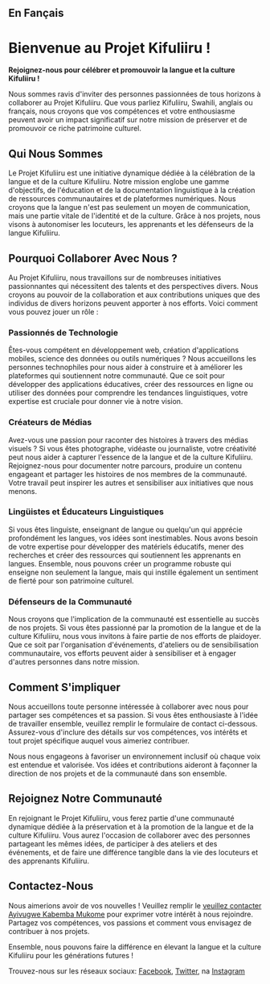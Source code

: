 
## En Fançais

# Bienvenue au Projet Kifuliiru !

**Rejoignez-nous pour célébrer et promouvoir la langue et la culture Kifuliiru !**

Nous sommes ravis d'inviter des personnes passionnées de tous horizons à collaborer au Projet Kifuliiru. Que vous parliez Kifuliiru, Swahili, anglais ou français, nous croyons que vos compétences et votre enthousiasme peuvent avoir un impact significatif sur notre mission de préserver et de promouvoir ce riche patrimoine culturel.

## Qui Nous Sommes

Le Projet Kifuliiru est une initiative dynamique dédiée à la célébration de la langue et de la culture Kifuliiru. Notre mission englobe une gamme d'objectifs, de l'éducation et de la documentation linguistique à la création de ressources communautaires et de plateformes numériques. Nous croyons que la langue n'est pas seulement un moyen de communication, mais une partie vitale de l'identité et de la culture. Grâce à nos projets, nous visons à autonomiser les locuteurs, les apprenants et les défenseurs de la langue Kifuliiru.

## Pourquoi Collaborer Avec Nous ?

Au Projet Kifuliiru, nous travaillons sur de nombreuses initiatives passionnantes qui nécessitent des talents et des perspectives divers. Nous croyons au pouvoir de la collaboration et aux contributions uniques que des individus de divers horizons peuvent apporter à nos efforts. Voici comment vous pouvez jouer un rôle :

### Passionnés de Technologie

Êtes-vous compétent en développement web, création d'applications mobiles, science des données ou outils numériques ? Nous accueillons les personnes technophiles pour nous aider à construire et à améliorer les plateformes qui soutiennent notre communauté. Que ce soit pour développer des applications éducatives, créer des ressources en ligne ou utiliser des données pour comprendre les tendances linguistiques, votre expertise est cruciale pour donner vie à notre vision.

### Créateurs de Médias

Avez-vous une passion pour raconter des histoires à travers des médias visuels ? Si vous êtes photographe, vidéaste ou journaliste, votre créativité peut nous aider à capturer l'essence de la langue et de la culture Kifuliiru. Rejoignez-nous pour documenter notre parcours, produire un contenu engageant et partager les histoires de nos membres de la communauté. Votre travail peut inspirer les autres et sensibiliser aux initiatives que nous menons.

### Lingüistes et Éducateurs Linguistiques

Si vous êtes linguiste, enseignant de langue ou quelqu'un qui apprécie profondément les langues, vos idées sont inestimables. Nous avons besoin de votre expertise pour développer des matériels éducatifs, mener des recherches et créer des ressources qui soutiennent les apprenants en langues. Ensemble, nous pouvons créer un programme robuste qui enseigne non seulement la langue, mais qui instille également un sentiment de fierté pour son patrimoine culturel.

### Défenseurs de la Communauté

Nous croyons que l'implication de la communauté est essentielle au succès de nos projets. Si vous êtes passionné par la promotion de la langue et de la culture Kifuliiru, nous vous invitons à faire partie de nos efforts de plaidoyer. Que ce soit par l'organisation d'événements, d'ateliers ou de sensibilisation communautaire, vos efforts peuvent aider à sensibiliser et à engager d'autres personnes dans notre mission.

## Comment S'impliquer

Nous accueillons toute personne intéressée à collaborer avec nous pour partager ses compétences et sa passion. Si vous êtes enthousiaste à l'idée de travailler ensemble, veuillez remplir le formulaire de contact ci-dessous. Assurez-vous d'inclure des détails sur vos compétences, vos intérêts et tout projet spécifique auquel vous aimeriez contribuer.

Nous nous engageons à favoriser un environnement inclusif où chaque voix est entendue et valorisée. Vos idées et contributions aideront à façonner la direction de nos projets et de la communauté dans son ensemble.

## Rejoignez Notre Communauté

En rejoignant le Projet Kifuliiru, vous ferez partie d'une communauté dynamique dédiée à la préservation et à la promotion de la langue et de la culture Kifuliiru. Vous aurez l'occasion de collaborer avec des personnes partageant les mêmes idées, de participer à des ateliers et des événements, et de faire une différence tangible dans la vie des locuteurs et des apprenants Kifuliiru.

## Contactez-Nous

Nous aimerions avoir de vos nouvelles ! Veuillez remplir le [veuillez contacter Ayivugwe Kabemba Mukome](https://www.ayivugwekabemba.me/contact) pour exprimer votre intérêt à nous rejoindre. Partagez vos compétences, vos passions et comment vous envisagez de contribuer à nos projets.

Ensemble, nous pouvons faire la différence en élevant la langue et la culture Kifuliiru pour les générations futures !

Trouvez-nous sur les réseaux sociaux: [Facebook](https://www.facebook.com/Ibufuliiru/), [Twitter](https://twitter.com/ibufuliiru?lang=en), na [Instagram](https://www.instagram.com/ibufuliiru/?hl=en)

